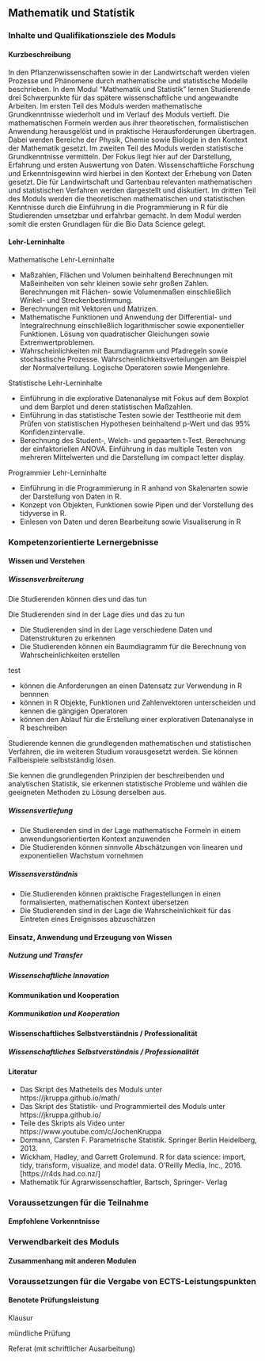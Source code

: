 ## Mathematik und Statistik {#sec-module-mathematik}

### Inhalte und Qualifikationsziele des Moduls

#### Kurzbeschreibung

In den Pflanzenwissenschaften sowie in der Landwirtschaft werden vielen Prozesse und Phänomene durch mathematische und statistische Modelle beschrieben. In dem Modul "Mathematik und Statistik" lernen Studierende drei Schwerpunkte für das spätere wissenschaftliche und angewandte Arbeiten. Im ersten Teil des Moduls werden mathematische Grundkenntnisse wiederholt und im Verlauf des Moduls vertieft. Die mathematischen Formeln werden aus ihrer theoretischen, formalistischen Anwendung herausgelöst und in praktische Herausforderungen übertragen. Dabei werden Bereiche der Physik, Chemie sowie Biologie in den Kontext der Mathematik gesetzt. Im zweiten Teil des Moduls werden statistische Grundkenntnisse vermitteln. Der Fokus liegt hier auf der Darstellung, Erfahrung und ersten Auswertung von Daten. Wissenschaftliche Forschung und Erkenntnisgewinn wird hierbei in den Kontext der Erhebung von Daten gesetzt. Die für Landwirtschaft und Gartenbau relevanten mathematischen und statistischen Verfahren werden dargestellt und diskutiert. Im dritten Teil des Moduls werden die theoretischen mathematischen und statistischen Kenntnisse durch die Einführung in die Programmierung in R für die Studierenden umsetzbar und erfahrbar gemacht. In dem Modul werden somit die ersten Grundlagen für die Bio Data Science gelegt.

#### Lehr-Lerninhalte

Mathematische Lehr-Lerninhalte

-   Maßzahlen, Flächen und Volumen beinhaltend Berechnungen mit Maßeinheiten von sehr kleinen sowie sehr großen Zahlen. Berechnungen mit Flächen- sowie Volumenmaßen einschließlich Winkel- und Streckenbestimmung.
-   Berechnungen mit Vektoren und Matrizen.
-   Mathematische Funktionen und Anwendung der Differential- und Integralrechnung einschließlich logarithmischer sowie exponentieller Funktionen. Lösung von quadratischer Gleichungen sowie Extremwertproblemen.
-   Wahrscheinlichkeiten mit Baumdiagramm und Pfadregeln sowie stochastische Prozesse. Wahrscheinlichkeitsverteilungen am Beispiel der Normalverteilung. Logische Operatoren sowie Mengenlehre.

Statistische Lehr-Lerninhalte

-   Einführung in die explorative Datenanalyse mit Fokus auf dem Boxplot und dem Barplot und deren statistischen Maßzahlen.
-   Einführung in das statistische Testen sowie der Testtheorie mit dem Prüfen von statistischen Hypothesen beinhaltend p-Wert und das 95% Konfidenzintervalle.
-   Berechnung des Student-, Welch- und gepaarten t-Test. Berechnung der einfaktoriellen ANOVA. Einführung in das multiple Testen von mehreren Mittelwerten und die Darstellung im compact letter display.

Programmier Lehr-Lerninhalte

-   Einführung in die Programmierung in R anhand von Skalenarten sowie der Darstellung von Daten in R.
-   Konzept von Objekten, Funktionen sowie Pipen und der Vorstellung des tidyverse in R.
-   Einlesen von Daten und deren Bearbeitung sowie Visualiserung in R

### Kompetenzorientierte Lernergebnisse

#### Wissen und Verstehen

##### Wissensverbreiterung

Die Studierenden können dies und das tun

Die Studierenden sind in der Lage dies und das zu tun

-   Die Studierenden sind in der Lage verschiedene Daten und Datenstrukturen zu erkennen
-   Die Studierenden können ein Baumdiagramm für die Berechnung von Wahrscheinlichkeiten erstellen

test

-   können die Anforderungen an einen Datensatz zur Verwendung in R bennnen
-   können in R Objekte, Funktionen und Zahlenvektoren unterscheiden und kennen die gängigen Operatoren
-   können den Ablauf für die Erstellung einer explorativen Datenanalyse in R beschreiben

Studierende kennen die grundlegenden mathematischen und statistischen Verfahren, die im weiteren Studium vorausgesetzt werden. Sie können Fallbeispiele selbstständig lösen.

Sie kennen die grundlegenden Prinzipien der beschreibenden und analytischen Statistik, sie erkennen statistische Probleme und wählen die geeigneten Methoden zu Lösung derselben aus.

##### Wissensvertiefung

-   Die Studierenden sind in der Lage mathematische Formeln in einem anwendungsorientierten Kontext anzuwenden
-   Die Studierenden können sinnvolle Abschätzungen von linearen und exponentiellen Wachstum vornehmen

##### Wissensverständnis

-   Die Studierenden können praktische Fragestellungen in einen formalisierten, mathematischen Kontext übersetzen
-   Die Studierenden sind in der Lage die Wahrscheinlichkeit für das Eintreten eines Ereignisses abzuschätzen

#### Einsatz, Anwendung und Erzeugung von Wissen

##### Nutzung und Transfer

##### Wissenschaftliche Innovation

#### Kommunikation und Kooperation

##### Kommunikation und Kooperation

#### Wissenschaftliches Selbstverständnis / Professionalität

##### Wissenschaftliches Selbstverständnis / Professionalität

#### Literatur

-   Das Skript des Matheteils des Moduls unter https://jkruppa.github.io/math/
-   Das Skript des Statistik- und Programmierteil des Moduls unter https://jkruppa.github.io/
-   Teile des Skripts als Video unter https://www.youtube.com/c/JochenKruppa
-   Dormann, Carsten F. Parametrische Statistik. Springer Berlin Heidelberg, 2013.
-   Wickham, Hadley, and Garrett Grolemund. R for data science: import, tidy, transform, visualize, and model data. O'Reilly Media, Inc., 2016. \[https://r4ds.had.co.nz/\]
-   Mathematik für Agrarwissenschaftler, Bartsch, Springer- Verlag

### Voraussetzungen für die Teilnahme

#### Empfohlene Vorkenntnisse

### Verwendbarkeit des Moduls

#### Zusammenhang mit anderen Modulen

### Voraussetzungen für die Vergabe von ECTS-Leistungspunkten

#### Benotete Prüfungsleistung

Klausur

mündliche Prüfung

Referat (mit schriftlicher Ausarbeitung)
